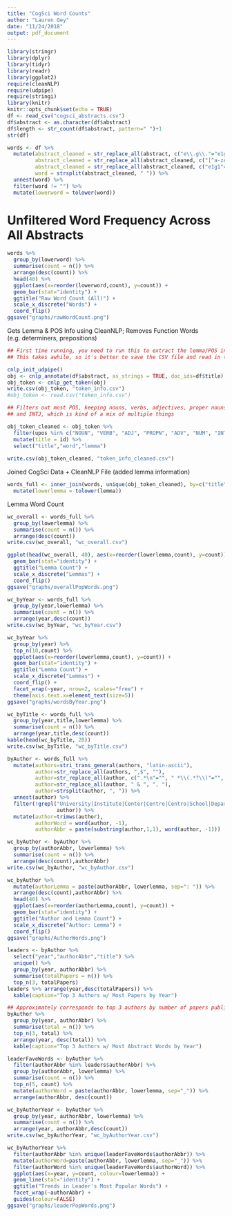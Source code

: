 ```yaml
---
title: "CogSci Word Counts"
author: "Lauren Oey"
date: "11/24/2018"
output: pdf_document
---
```


```r
library(stringr)
library(dplyr)
library(tidyr)
library(readr)
library(ggplot2)
require(cleanNLP)
require(udpipe)
require(stringi)
library(knitr)
knitr::opts_chunk$set(echo = TRUE)
df <- read_csv("cogsci_abstracts.csv")
df$abstract <- as.character(df$abstract)
df$length <- str_count(df$abstract, pattern=" ")+1
str(df)
```

```r
words <- df %>%
  mutate(abstract_cleaned = str_replace_all(abstract, c("e\\.g\\."="e1g1", "i\\.e\\."="i1e1")),
         abstract_cleaned = str_replace_all(abstract_cleaned, c("[^a-zA-Z0-9\\&\\s]"=" ", "[\\n\\t\\f]"="")),
         abstract_cleaned = str_replace_all(abstract_cleaned, c("e1g1"="e.g.", "i1e1"="i.e.")),
         word = strsplit(abstract_cleaned, " ")) %>% 
  unnest(word) %>%
  filter(word != "") %>%
  mutate(lowerword = tolower(word))
```

# Unfiltered Word Frequency Across All Abstracts

```r
words %>%
  group_by(lowerword) %>%
  summarise(count = n()) %>%
  arrange(desc(count)) %>%
  head(40) %>%
  ggplot(aes(x=reorder(lowerword,count), y=count)) +
  geom_bar(stat="identity") +
  ggtitle("Raw Word Count (All)") +
  scale_x_discrete("Words") +
  coord_flip()
ggsave("graphs/rawWordCount.png")
```

Gets Lemma & POS Info using CleanNLP; Removes Function Words (e.g. determiners, prepositions)

```r
## First time running, you need to run this to extract the lemma/POS info from CleanNLP
## This takes awhile, so it's better to save the CSV file and read in the file for future use

cnlp_init_udpipe()
obj <- cnlp_annotate(df$abstract, as_strings = TRUE, doc_ids=df$title)
obj_token <- cnlp_get_token(obj)
write.csv(obj_token, "token_info.csv")
#obj_token <- read.csv("token_info.csv")

## Filters out most POS, keeping nouns, verbs, adjectives, proper nouns, adverbs, numbers, 
## and INTJ, which is kind of a mix of multiple things

obj_token_cleaned <- obj_token %>%
  filter(upos %in% c("NOUN", "VERB", "ADJ", "PROPN", "ADV", "NUM", "INTJ")) %>%
  mutate(title = id) %>%
  select("title","word","lemma")
  
write.csv(obj_token_cleaned, "token_info_cleaned.csv")
```

Joined CogSci Data + CleanNLP File (added lemma information)

```r
words_full <- inner_join(words, unique(obj_token_cleaned), by=c("title","word")) %>%
  mutate(lowerlemma = tolower(lemma))
```

Lemma Word Count

```r
wc_overall <- words_full %>%
  group_by(lowerlemma) %>%
  summarise(count = n()) %>%
  arrange(desc(count))
write.csv(wc_overall, "wc_overall.csv")
```

```r
ggplot(head(wc_overall, 40), aes(x=reorder(lowerlemma,count), y=count)) +
  geom_bar(stat="identity") +
  ggtitle("Lemma Count") +
  scale_x_discrete("Lemmas") +
  coord_flip()
ggsave("graphs/overallPopWords.png")
```

```r
wc_byYear <- words_full %>%
  group_by(year,lowerlemma) %>%
  summarise(count = n()) %>%
  arrange(year,desc(count))
write.csv(wc_byYear, "wc_byYear.csv")
```

```r
wc_byYear %>%
  group_by(year) %>%
  top_n(10,count) %>%
  ggplot(aes(x=reorder(lowerlemma,count), y=count)) +
  geom_bar(stat="identity") +
  ggtitle("Lemma Count") +
  scale_x_discrete("Lemmas") +
  coord_flip() +
  facet_wrap(~year, nrow=2, scales="free") +
  theme(axis.text.x=element_text(size=5))
ggsave("graphs/wordsByYear.png")
```

```r
wc_byTitle <- words_full %>%
  group_by(year,title,lowerlemma) %>%
  summarise(count = n()) %>%
  arrange(year,title,desc(count))
kable(head(wc_byTitle, 20))
write.csv(wc_byTitle, "wc_byTitle.csv")
```

```r
byAuthor <- words_full %>%
  mutate(authors=stri_trans_general(authors, "latin-ascii"),
         author=str_replace_all(authors, ",$", ""),
         author=str_replace_all(author, c(".*\n"="", " *\\(.*?\\)"="", "  "=" ")),
         author=str_replace_all(author, " & ", ", "),
         author=strsplit(author, ", ")) %>%
  unnest(author) %>%
  filter(!grepl("University|Institute|Center|Centre|Centro|School|Department|Dept|Unit|Hospital|\\d",
                author)) %>%
  mutate(author=trimws(author),
         authorWord = word(author, -1),
         authorAbbr = paste(substring(author,1,1), word(author, -1)))

wc_byAuthor <- byAuthor %>%
  group_by(authorAbbr, lowerlemma) %>%
  summarise(count = n()) %>%
  arrange(desc(count),authorAbbr)
write.csv(wc_byAuthor, "wc_byAuthor.csv")
```

```r
wc_byAuthor %>%
  mutate(authorLemma = paste(authorAbbr, lowerlemma, sep=": ")) %>%
  arrange(desc(count),authorAbbr) %>%
  head(40) %>%
  ggplot(aes(x=reorder(authorLemma,count), y=count)) +
  geom_bar(stat="identity") +
  ggtitle("Author and Lemma Count") +
  scale_x_discrete("Author: Lemma") +
  coord_flip()
ggsave("graphs/AuthorWords.png")
```

```r
leaders <- byAuthor %>%
  select("year","authorAbbr","title") %>%
  unique() %>%
  group_by(year, authorAbbr) %>%
  summarise(totalPapers = n()) %>%
  top_n(3, totalPapers)
leaders %>% arrange(year,desc(totalPapers)) %>%
  kable(caption="Top 3 Authors w/ Most Papers by Year")
```

```r
## Approximately corresponds to top 3 authors by number of papers published
byAuthor %>%
  group_by(year, authorAbbr) %>%
  summarise(total = n()) %>%
  top_n(3, total) %>%
  arrange(year, desc(total)) %>%
  kable(caption="Top 3 Authors w/ Most Abstract Words by Year")
```

```r
leaderFaveWords <- byAuthor %>%
  filter(authorAbbr %in% leaders$authorAbbr) %>%
  group_by(authorAbbr, lowerlemma) %>%
  summarise(count = n()) %>%
  top_n(5, count) %>%
  mutate(authorWord = paste(authorAbbr, lowerlemma, sep="_")) %>%
  arrange(authorAbbr, desc(count))
```

```r
wc_byAuthorYear <- byAuthor %>%
  group_by(year, authorAbbr, lowerlemma) %>%
  summarise(count = n()) %>%
  arrange(year, authorAbbr,desc(count))
write.csv(wc_byAuthorYear, "wc_byAuthorYear.csv")
```

```r
wc_byAuthorYear %>%
  filter(authorAbbr %in% unique(leaderFaveWords$authorAbbr)) %>%
  mutate(authorWord=paste(authorAbbr, lowerlemma, sep="_")) %>%
  filter(authorWord %in% unique(leaderFaveWords$authorWord)) %>%
  ggplot(aes(x=year, y=count, colour=lowerlemma)) +
  geom_line(stat="identity") +
  ggtitle("Trends in Leader's Most Popular Words") +
  facet_wrap(~authorAbbr) +
  guides(colour=FALSE)
ggsave("graphs/leaderPopWords.png")
```


